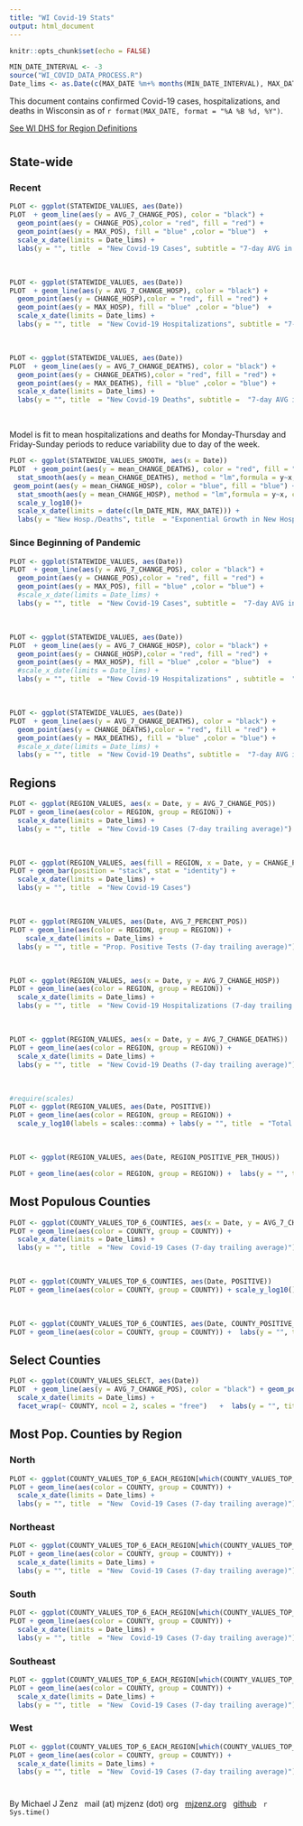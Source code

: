 ```yaml
---
title: "WI Covid-19 Stats"
output: html_document
---
```


```r
knitr::opts_chunk$set(echo = FALSE)
```



```r
MIN_DATE_INTERVAL <- -3
source("WI_COVID_DATA_PROCESS.R")
Date_lims <- as.Date(c(MAX_DATE %m+% months(MIN_DATE_INTERVAL), MAX_DATE + 1),  "%Y-%m-%d")

```


This document contains confirmed Covid-19 cases, hospitalizations, and deaths in Wisconsin as of `r format(MAX_DATE, format = "%A %B %d, %Y")`.

[See WI DHS for Region Definitions](https://www.dhs.wisconsin.gov/aboutdhs/regions.htm)

# {.tabset}


## State-wide

### Recent

```r

PLOT <- ggplot(STATEWIDE_VALUES, aes(Date))
PLOT  + geom_line(aes(y = AVG_7_CHANGE_POS), color = "black") + 
  geom_point(aes(y = CHANGE_POS),color = "red", fill = "red") +  
  geom_point(aes(y = MAX_POS), fill = "blue" ,color = "blue")  + 
  scale_x_date(limits = Date_lims) +
  labs(y = "", title  = "New Covid-19 Cases", subtitle = "7-day AVG in black, today's value in blue") 

```

&nbsp;

```r

PLOT <- ggplot(STATEWIDE_VALUES, aes(Date))
PLOT  + geom_line(aes(y = AVG_7_CHANGE_HOSP), color = "black") + 
  geom_point(aes(y = CHANGE_HOSP),color = "red", fill = "red") +  
  geom_point(aes(y = MAX_HOSP), fill = "blue" ,color = "blue")  + 
  scale_x_date(limits = Date_lims) +
  labs(y = "", title  = "New Covid-19 Hospitalizations", subtitle = "7-day AVG in black, today's value in blue") 

```

&nbsp;


```r

PLOT <- ggplot(STATEWIDE_VALUES, aes(Date))
PLOT  + geom_line(aes(y = AVG_7_CHANGE_DEATHS), color = "black") + 
  geom_point(aes(y = CHANGE_DEATHS),color = "red", fill = "red") +  
  geom_point(aes(y = MAX_DEATHS), fill = "blue" ,color = "blue") + 
  scale_x_date(limits = Date_lims) +
  labs(y = "", title  = "New Covid-19 Deaths", subtitle =  "7-day AVG in black, today's value in blue") 

```

&nbsp;

<!-- * **NEW HOSPITALIZATIONS** are doubling every `r round(Hosp_Doubling, 0)` days (r^2^ = `r round(summary(Hosp_lm)$r.squared, 2)`). -->

<!-- * **NEW DEATHS** are doubling every `r round(Death_Doubling, 0)` days (r^2^ = `r round(summary(Deaths_lm)$r.squared, 2)`). --> 

Model is fit to mean hospitalizations and deaths for Monday-Thursday and Friday-Sunday periods to reduce variability due to day of the week.


```r

PLOT <- ggplot(STATEWIDE_VALUES_SMOOTH, aes(x = Date))
PLOT  + geom_point(aes(y = mean_CHANGE_DEATHS), color = "red", fill = "red") +  
  stat_smooth(aes(y = mean_CHANGE_DEATHS), method = "lm",formula = y~x,  col = "red") +
 geom_point(aes(y = mean_CHANGE_HOSP), color = "blue", fill = "blue") +  
  stat_smooth(aes(y = mean_CHANGE_HOSP), method = "lm",formula = y~x, col = "blue") +
  scale_y_log10()+
  scale_x_date(limits = date(c(lm_DATE_MIN, MAX_DATE))) +
  labs(y = "New Hosp./Deaths", title  = "Exponential Growth in New Hospitalizations and Deaths", subtitle =  "Hosp. in blue, deaths in red, line slope represents exponential growth rate") 

```





<!-- ```{r NEW_CASES_HOSP_DEATH, echo=FALSE, warning=FALSE} -->

<!-- PLOT <- ggplot(STATEWIDE_VALUES, aes(Date)) -->
<!-- PLOT  + geom_line(aes(y = AVG_7_CHANGE_DEATHS_percent), color = "red") +  -->
<!--   geom_line(aes(y = AVG_7_CHANGE_HOSP_percent), color = "blue") + -->
<!--   geom_line(aes(y = AVG_7_CHANGE_POS_percent), color = "black") +  -->
<!--   scale_x_date(limits = Date_lims) + -->
<!--   labs(y = "", title  = "7-day AVG of Cases, Hosp., and Deaths")  -->

<!-- ``` -->






### Since Beginning of Pandemic

```r

PLOT <- ggplot(STATEWIDE_VALUES, aes(Date))
PLOT  + geom_line(aes(y = AVG_7_CHANGE_POS), color = "black") + 
  geom_point(aes(y = CHANGE_POS),color = "red", fill = "red") +  
  geom_point(aes(y = MAX_POS), fill = "blue" ,color = "blue") + 
  #scale_x_date(limits = Date_lims) +
  labs(y = "", title  = "New Covid-19 Cases", subtitle =  "7-day AVG in black, today's value in blue") 

```

&nbsp;


```r

PLOT <- ggplot(STATEWIDE_VALUES, aes(Date))
PLOT  + geom_line(aes(y = AVG_7_CHANGE_HOSP), color = "black") + 
  geom_point(aes(y = CHANGE_HOSP),color = "red", fill = "red") +  
  geom_point(aes(y = MAX_HOSP), fill = "blue" ,color = "blue")  + 
  #scale_x_date(limits = Date_lims) +
  labs(y = "", title  = "New Covid-19 Hospitalizations" , subtitle =  "7-day AVG in black, today's value in blue") 

```

&nbsp;



```r

PLOT <- ggplot(STATEWIDE_VALUES, aes(Date))
PLOT  + geom_line(aes(y = AVG_7_CHANGE_DEATHS), color = "black") + 
  geom_point(aes(y = CHANGE_DEATHS),color = "red", fill = "red") +  
  geom_point(aes(y = MAX_DEATHS), fill = "blue" ,color = "blue") + 
  #scale_x_date(limits = Date_lims) +
  labs(y = "", title  = "New Covid-19 Deaths", subtitle =  "7-day AVG in black, today's value in blue") 

```





## Regions 

```r

PLOT <- ggplot(REGION_VALUES, aes(x = Date, y = AVG_7_CHANGE_POS))
PLOT + geom_line(aes(color = REGION, group = REGION)) + 
  scale_x_date(limits = Date_lims) +
  labs(y = "", title  = "New Covid-19 Cases (7-day trailing average)") 
```


&nbsp;

```r

PLOT <- ggplot(REGION_VALUES, aes(fill = REGION, x = Date, y = CHANGE_POS))
PLOT + geom_bar(position = "stack", stat = "identity") + 
  scale_x_date(limits = Date_lims) +
  labs(y = "", title  = "New Covid-19 Cases") 
```

&nbsp;

```r
PLOT <- ggplot(REGION_VALUES, aes(Date, AVG_7_PERCENT_POS))
PLOT + geom_line(aes(color = REGION, group = REGION)) + 
    scale_x_date(limits = Date_lims) +
  labs(y = "", title = "Prop. Positive Tests (7-day trailing average)") + ylim(0,.45)

```


&nbsp;




```r

PLOT <- ggplot(REGION_VALUES, aes(x = Date, y = AVG_7_CHANGE_HOSP))
PLOT + geom_line(aes(color = REGION, group = REGION)) + 
  scale_x_date(limits = Date_lims) +
  labs(y = "", title  = "New Covid-19 Hospitalizations (7-day trailing average)") 
```

&nbsp;


```r

PLOT <- ggplot(REGION_VALUES, aes(x = Date, y = AVG_7_CHANGE_DEATHS))
PLOT + geom_line(aes(color = REGION, group = REGION)) + 
  scale_x_date(limits = Date_lims) +
  labs(y = "", title  = "New Covid-19 Deaths (7-day trailing average)") 
```

&nbsp;



```r
#require(scales)
PLOT <- ggplot(REGION_VALUES, aes(Date, POSITIVE))
PLOT + geom_line(aes(color = REGION, group = REGION)) +
  scale_y_log10(labels = scales::comma) + labs(y = "", title  = "Total Covid-19 Cases (Log Scale)")
```


&nbsp;


```r
PLOT <- ggplot(REGION_VALUES, aes(Date, REGION_POSITIVE_PER_THOUS))

PLOT + geom_line(aes(color = REGION, group = REGION)) +  labs(y = "", title = "Total Covid-19 Cases per 1000 People")
```










## Most Populous Counties


```r

PLOT <- ggplot(COUNTY_VALUES_TOP_6_COUNTIES, aes(x = Date, y = AVG_7_CHANGE_POS))
PLOT + geom_line(aes(color = COUNTY, group = COUNTY)) + 
  scale_x_date(limits = Date_lims) +
  labs(y = "", title  = "New  Covid-19 Cases (7-day trailing average)")
```


<!-- &nbsp; -->


<!-- ```{r Largest_Counties_PERCENT, echo=FALSE, warning=FALSE} -->
<!-- PLOT <- ggplot(COUNTY_VALUES_TOP_6_COUNTIES, aes(Date, AVG_7_PERCENT_POS)) -->
<!-- PLOT + geom_line(aes(color = COUNTY, group = COUNTY)) +  -->
<!--   scale_x_date(limits = Date_lims) + -->
<!--   labs(y = "", title = "Prop. Positive Tests (7-day trailing average)") + ylim(0,.45) -->

<!-- ``` -->




&nbsp;



```r


PLOT <- ggplot(COUNTY_VALUES_TOP_6_COUNTIES, aes(Date, POSITIVE))
PLOT + geom_line(aes(color = COUNTY, group = COUNTY)) + scale_y_log10() + labs(y = "", title  = "Total Covid-19 Cases (Log Scale)")
```


&nbsp;


```r
PLOT <- ggplot(COUNTY_VALUES_TOP_6_COUNTIES, aes(Date, COUNTY_POSITIVE_PER_THOUS))
PLOT + geom_line(aes(color = COUNTY, group = COUNTY)) +  labs(y = "", title = "Total Covid-19 Cases per 1000 People")
```



## Select Counties

```r

PLOT <- ggplot(COUNTY_VALUES_SELECT, aes(Date))
PLOT  + geom_line(aes(y = AVG_7_CHANGE_POS), color = "black") + geom_point(aes(y = CHANGE_POS), fill = "red" ,color = "red") + geom_point(aes(y = MAX_POS), fill = "blue" ,color = "blue") + 
  scale_x_date(limits = Date_lims) +
  facet_wrap(~ COUNTY, ncol = 2, scales = "free")   +  labs(y = "", title  = "New Covid-19 Cases (7-day AVG in black, today's value in blue)") 

```

## Most Pop. Counties by Region

### North

```r

PLOT <- ggplot(COUNTY_VALUES_TOP_6_EACH_REGION[which(COUNTY_VALUES_TOP_6_EACH_REGION$REGION == "N"),], aes(x = Date, y = AVG_7_CHANGE_POS))
PLOT + geom_line(aes(color = COUNTY, group = COUNTY)) + 
  scale_x_date(limits = Date_lims) +
  labs(y = "", title  = "New  Covid-19 Cases (7-day trailing average)")
```


### Northeast

```r

PLOT <- ggplot(COUNTY_VALUES_TOP_6_EACH_REGION[which(COUNTY_VALUES_TOP_6_EACH_REGION$REGION == "NE"),], aes(x = Date, y = AVG_7_CHANGE_POS))
PLOT + geom_line(aes(color = COUNTY, group = COUNTY)) + 
  scale_x_date(limits = Date_lims) +
  labs(y = "", title  = "New  Covid-19 Cases (7-day trailing average)")
```


### South

```r

PLOT <- ggplot(COUNTY_VALUES_TOP_6_EACH_REGION[which(COUNTY_VALUES_TOP_6_EACH_REGION$REGION == "S"),], aes(x = Date, y = AVG_7_CHANGE_POS))
PLOT + geom_line(aes(color = COUNTY, group = COUNTY)) + 
  scale_x_date(limits = Date_lims) +
  labs(y = "", title  = "New  Covid-19 Cases (7-day trailing average)")
```

### Southeast


```r

PLOT <- ggplot(COUNTY_VALUES_TOP_6_EACH_REGION[which(COUNTY_VALUES_TOP_6_EACH_REGION$REGION == "SE"),], aes(x = Date, y = AVG_7_CHANGE_POS))
PLOT + geom_line(aes(color = COUNTY, group = COUNTY)) + 
  scale_x_date(limits = Date_lims) +
  labs(y = "", title  = "New  Covid-19 Cases (7-day trailing average)")
```

### West

```r

PLOT <- ggplot(COUNTY_VALUES_TOP_6_EACH_REGION[which(COUNTY_VALUES_TOP_6_EACH_REGION$REGION == "W"),], aes(x = Date, y = AVG_7_CHANGE_POS))
PLOT + geom_line(aes(color = COUNTY, group = COUNTY)) + 
  scale_x_date(limits = Date_lims) +
  labs(y = "", title  = "New  Covid-19 Cases (7-day trailing average)")
```



# {-}
By Michael J Zenz
&nbsp;
mail (at) mjzenz (dot) org
&nbsp;
[mjzenz.org](https://www.mjzenz.org)
&nbsp;
[github](https://github.com/mjzenz/WI-Covid)
&nbsp;
`r Sys.time()`


